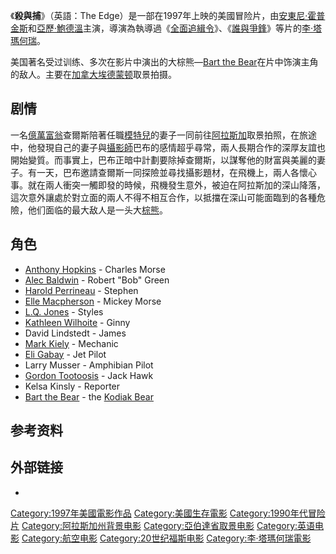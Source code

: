 {{noteTA
|T=zh-hk:人在邊緣; zh-cn:殺與捕; zh-tw:1997勢不兩立;
|G1=Show
|1=zh-hk:人在邊緣; zh-cn:殺與捕; zh-tw:1997勢不兩立;}}
{{Infobox film
|  name = 殺與捕
| original_name = The Edge
| tw_name = 1997勢不兩立
| hk_name = 人在邊緣
| cn_name = 殺與捕
|  image = TheEdgeposter.jpg
|  caption = 美国海报
|  image_size = 220px
|  director = [[李·塔瑪何瑞|李·塔瑪何瑞]]
|  producer = [[Art_Linson|Art Linson]]
|  writer = [[David_Mamet|David Mamet]]
|  starring = [[Anthony_Hopkins|Anthony Hopkins]]<br>[[Alec_Baldwin|Alec Baldwin]]<br>[[Harold_Perrineau|Harold Perrineau]]<br>[[Elle_Macpherson|Elle Macpherson]]<br>[[L._Q._Jones|L. Q. Jones]]<br>[[Bart_the_Bear|Bart the Bear]]<br>[[Kathleen_Wilhoite|Kathleen Wilhoite]]<br>[[David_Lindstedt|David Lindstedt]]
|  music = [[Jerry_Goldsmith|Jerry Goldsmith]]
|  cinematography = [[Donald_McAlpine|Donald McAlpine]]
|  editing = [[Neil_Travis|Neil Travis]]
|  released = 1997年9月26日
|  distributor = [[20th_Century_Fox|20th Century Fox]]
|  country = 美国
|  language = 英语
|  runtime = 117 分钟
|  studio = Art Linson Productions
|  distribution = [[Twentieth_Century_Fox_Film_Corporation|Twentieth Century Fox Film Corporation]]
|  budget = 
|  gross = $43,312,294<ref>http://boxofficemojo.com/movies/?id=edge.htm</ref>
}}
《'''殺與捕'''》（英語：The Edge）是一部在1997年上映的美國冒险片，由[[安東尼·霍普金斯|安東尼·霍普金斯]]和[[亞歷·鮑德溫|亞歷·鮑德溫]]主演，導演為執導過《[[全面追緝令|全面追緝令]]》、《[[誰與爭鋒|誰與爭鋒]]》等片的[[李·塔瑪何瑞|李·塔瑪何瑞]]。

美国著名受过训练、多次在影片中演出的大棕熊—[[Bart_the_Bear|Bart the Bear]]在片中饰演主角的敌人。主要在[[加拿大|加拿大]][[埃德蒙顿|埃德蒙顿]]取景拍摄。

== 剧情 ==
一名[[億萬富翁|億萬富翁]]查爾斯陪著任職[[模特兒|模特兒]]的妻子一同前往[[阿拉斯加|阿拉斯加]]取景拍照，在旅途中，他發現自己的妻子與[[攝影師|攝影師]]巴布的感情超乎尋常，兩人長期合作的深厚友誼也開始變質。而事實上，巴布正暗中計劃要除掉查爾斯，以謀奪他的財富與美麗的妻子。有一天，巴布邀請查爾斯一同探險並尋找攝影題材，在飛機上，兩人各懷心事。就在兩人衝突一觸即發的時候，飛機發生意外，被迫在阿拉斯加的深山降落，這次意外讓處於對立面的兩人不得不相互合作，以抵擋在深山可能面臨到的各種危險，他们面临的最大敌人是一头大[[棕熊|棕熊]]。

==角色==
* [[Anthony_Hopkins|Anthony Hopkins]] - Charles Morse
* [[Alec_Baldwin|Alec Baldwin]] - Robert "Bob" Green
* [[Harold_Perrineau|Harold Perrineau]] - Stephen
* [[Elle_Macpherson|Elle Macpherson]] - Mickey Morse
* [[L.Q._Jones|L.Q. Jones]] - Styles
* [[Kathleen_Wilhoite|Kathleen Wilhoite]] - Ginny
* David Lindstedt - James
* [[Mark_Kiely|Mark Kiely]] - Mechanic
* [[Eli_Gabay|Eli Gabay]] - Jet Pilot
* Larry Musser - Amphibian Pilot
* [[Gordon_Tootoosis|Gordon Tootoosis]] - Jack Hawk
* Kelsa Kinsly - Reporter
* [[Bart_the_Bear|Bart the Bear]] - the [[Kodiak_Bear|Kodiak Bear]]

==参考资料==
{{Reflist}}

==外部链接==
{{Wikiquote|The Edge (film)|The Edge}}
* {{IMDb title|id=0119051|title=The Edge}}

{{Lee Tamahori}}
{{DEFAULTSORT:Edge, The}}
[[Category:1997年美國電影作品|Category:1997年美國電影作品]]
[[Category:美國生存電影|Category:美國生存電影]]
[[Category:1990年代冒险片|Category:1990年代冒险片]]
[[Category:阿拉斯加州背景电影|Category:阿拉斯加州背景电影]]
[[Category:亞伯達省取景电影|Category:亞伯達省取景电影]]
[[Category:英语电影|Category:英语电影]]
[[Category:航空电影|Category:航空电影]]
[[Category:20世纪福斯电影|Category:20世纪福斯电影]]
[[Category:李·塔瑪何瑞電影|Category:李·塔瑪何瑞電影]]